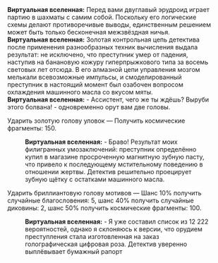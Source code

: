 {{Диалог Начало}}
:'''Виртуальная вселенная:''' Перед вами двуглавый эрудроид играет партию в шахматы с самим собой. Поскольку его логические схемы делают противоречивые выводы, единственным решением может быть только бесконечная межзвёздная ничья.
:'''Виртуальная вселенная:''' Золотая контрольная цепь детектива после применения разнообразных техник вычисления выдала результат: не исключено, что преступник умер от падения, наступив на банановую кожуру гиперпрыжкового типа за восемь световых лет отсюда. В его алмазной цепи управления мозгом мелькали всевозможные импульсы, и смоделированный преступник в настоящий момент был озабочен вопросом охлаждения машинного масла со вкусом мяты.
:'''Виртуальная вселенная:''' - Ассистент, чего же ты ждёшь? Выруби этого болвана! - одновременно орут вам две головы.
:{{Диалог|Звезда}} Ударить золотую голову уловок &mdash; Получить космические фрагменты: 150.
::'''Виртуальная вселенная:''' - Браво! Результат моих филигранных умозаключений: преступник определённо купил в магазине просроченную магнитную зубную пасту, что привело к последующему мстительному поведению в отношении жертвы. Детектив решительно проецирует зубную щётку с остатками машинного масла.
:{{Диалог|Звезда}} Ударить бриллиантовую голову мотивов &mdash; Шанс 10% получить случайные благословения: 5, шанс 40% получить случайные диковины: 2, шанс 50% получить космические фрагменты: 100.
::'''Виртуальная вселенная:''' - Я уже составил список из 12 222 вероятностей, однако я склоняюсь к версии, что орудием преступления стала изготовленная на заказ голографическая цифровая роза. Детектив уверенно выплёвывает бумажный рапорт
{{Диалог Конец}}